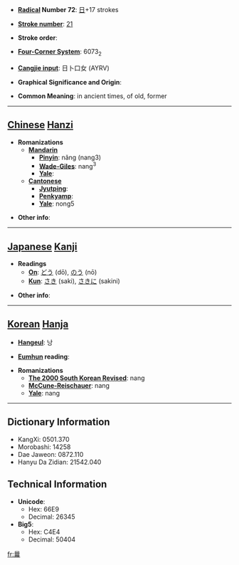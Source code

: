 * '''[[Wiktionary:Chinese radical index| Radical]] Number 72''': [[Wiktionary:Chinese radical index 日|日]]+17 strokes

* '''[[Wiktionary:Chinese total strokes index|Stroke number]]''': [[Wiktionary:Chinese total strokes index 21|21]]

* '''Stroke order''': 

* '''[[Wiktionary:Chinese four corner index|Four-Corner System]]''': 6073<sub>2</sub>

* '''[[Wiktionary:Chinese Cangjie index|Cangjie input]]''': 日卜口女 (AYRV)

* '''Graphical Significance and Origin''': 

* '''Common Meaning''': in ancient times, of old, former

----

== [[Chinese]] [[Hanzi]] ==

* '''Romanizations'''
** '''[[Mandarin]]'''
*** '''[[Pinyin]]''': nǎng (nang3)
*** '''[[Wade-Giles]]''': nang<sup>3</sup>
*** '''[[Yale]]''': 
** '''[[Cantonese]]'''
*** '''[[Jyutping]]''':
*** '''[[Penkyamp]]''': 
*** '''[[Yale]]''': nong5

* '''Other info''': 

----

== [[Japanese]] [[Kanji]] ==

* '''Readings'''
** '''[[On]]''': [[どう]] (dō), [[のう]] (nō)
** '''[[Kun]]''': [[さき]] (saki), [[さきに]] (sakini)

* '''Other info''':  

----

== [[Korean]] [[Hanja]] ==

* '''[[Hangeul]]''': 낭

* '''[[Eumhun]] reading''': 

* '''Romanizations'''
** '''[[The 2000 South Korean Revised Romanization|The 2000 South Korean Revised]]''': nang
** '''[[McCune-Reischauer]]''': nang
** '''[[Yale]]''': nang

----

== Dictionary Information ==

* KangXi: 0501.370
* Morobashi: 14258
* Dae Jaweon: 0872.110
* Hanyu Da Zidian: 21542.040

== Technical Information ==

* '''Unicode''':
** Hex: 66E9
** Decimal: 26345
* '''Big5''':
** Hex: C4E4
** Decimal: 50404

[[fr:曩]]